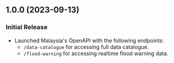 ## 1.0.0 (2023-09-13)

### Initial Release

- Launched Malaysia's OpenAPI with the following endpoints:
  - `/data-catalogue` for accessing full data catalogue.
  - `/flood-warning` for accessing realtime flood warning data.

[Unreleased]: #unreleased
[1.1.0]: #1.1.0---2023-10-25
